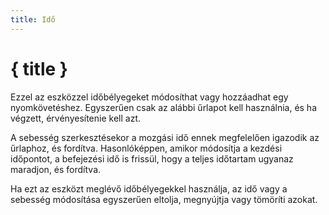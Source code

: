 ```yaml
---
title: Idő
---
```


<script>
</script>

# <CalendarClock size="24" class="inline-block" style="margin-bottom: 5px" /> { title }

Ezzel az eszközzel időbélyegeket módosíthat vagy hozzáadhat egy nyomkövetéshez.
Egyszerűen csak az alábbi űrlapot kell használnia, és ha végzett, érvényesítenie kell azt.

<div class="flex flex-row justify-center">
    <Time class="text-foreground p-3 border rounded-md shadow-lg" />
</div>

A sebesség szerkesztésekor a mozgási idő ennek megfelelően igazodik az űrlaphoz, és fordítva.
Hasonlóképpen, amikor módosítja a kezdési időpontot, a befejezési idő is frissül, hogy a teljes időtartam ugyanaz maradjon, és fordítva.

<DocsNote>

Ha ezt az eszközt meglévő időbélyegekkel használja, az idő vagy a sebesség módosítása egyszerűen eltolja, megnyújtja vagy tömöríti azokat.

</DocsNote>
